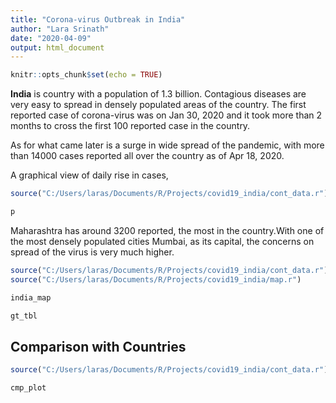 ```yaml
---
title: "Corona-virus Outbreak in India"
author: "Lara Srinath"
date: "2020-04-09"
output: html_document
---
```


```r
knitr::opts_chunk$set(echo = TRUE)
```

**India** is country with a population of 1.3 billion. Contagious diseases are very easy to spread in densely populated areas of the country.
The first reported case of corona-virus was on Jan 30, 2020 and it took more than 2 months to cross the first 100 reported case in the country. 

As for what came later is a surge in wide spread of the pandemic, with more than 14000 cases reported all over the country as of Apr 18, 2020.

A graphical view of daily rise in cases,

```r

source("C:/Users/laras/Documents/R/Projects/covid19_india/cont_data.r")

p


```

Maharashtra has around 3200 reported, the most in the country.With one of the most densely populated cities Mumbai, as its capital, the concerns on spread of the virus is very much higher.


```r

source("C:/Users/laras/Documents/R/Projects/covid19_india/cont_data.r")
source("C:/Users/laras/Documents/R/Projects/covid19_india/map.r")

india_map

gt_tbl

```

## Comparison with Countries

```r

source("C:/Users/laras/Documents/R/Projects/covid19_india/cont_data.r")

cmp_plot


```